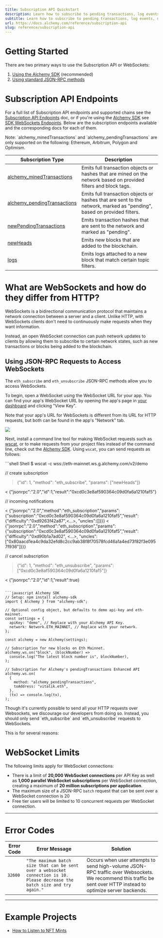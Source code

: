 ```yaml
---
title: Subscription API Quickstart
description: Learn how to subscribe to pending transactions, log events, new blocks and more using WebSockets on Ethereum, Polygon, Arbitrum, and Optimism.
subtitle: Learn how to subscribe to pending transactions, log events, new blocks and more using WebSockets on Ethereum, Polygon, Arbitrum, and Optimism.
url: https://docs.alchemy.com/reference/subscription-api
slug: reference/subscription-api
---
```


# Getting Started

There are two primary ways to use the Subscription API or WebSockets:

1. [Using the Alchemy SDK](/reference/alchemy-sdk-quickstart) (recommended)
2. [Using standard JSON-RPC methods](#using-json-rpc-requests-to-access-websockets)

# Subscription API Endpoints

For a full list of Subscription API endpoints and supported chains see the [Subscription API Endpoints](/reference/subscription-api-endpoints) doc, or if you're using the [Alchemy SDK](/reference/alchemy-sdk-quickstart) see [SDK WebSockets Endpoints](/reference/sdk-websockets-endpoints). Below are the subscription endpoints available and the corresponding docs for each of them.

<Info>
  Note: `alchemy_minedTransactions` and `alchemy_pendingTransactions` are only
  supported on the following: Ethereum, Arbitrum, Polygon and Optimism.
</Info>

| Subscription Type                                                     | Description                                                                                                            |
| --------------------------------------------------------------------- | ---------------------------------------------------------------------------------------------------------------------- |
| [alchemy\_minedTransactions](/reference/alchemy-minedtransactions)     | Emits full transaction objects or hashes that are mined on the network based on provided filters and block tags.       |
| [alchemy\_pendingTransactions](/reference/alchemy-pendingtransactions) | Emits full transaction objects or hashes that are sent to the network, marked as "pending", based on provided filters. |
| [newPendingTransactions](/reference/newpendingtransactions)           | Emits transaction hashes that are sent to the network and marked as "pending".                                         |
| [newHeads](/reference/newheads)                                       | Emits new blocks that are added to the blockchain.                                                                     |
| [logs](/reference/logs)                                               | Emits logs attached to a new block that match certain topic filters.                                                   |

# What are WebSockets and how do they differ from HTTP?

WebSockets is a bidirectional communication protocol that maintains a network connection between a server and a client. Unlike HTTP, with WebSockets clients don't need to continuously make requests when they want information.

Instead, an open WebSocket connection can push network updates to clients by allowing them to subscribe to certain network states, such as new transactions or blocks being added to the blockchain.

## Using JSON-RPC Requests to Access WebSockets

The `eth_subscribe` and `eth_unsubscribe` JSON-RPC methods allow you to access WebSockets.

To begin, open a WebSocket using the WebSocket URL for your app. You can find your app's WebSocket URL by opening the app's page in [your dashboard](https://dashboard.alchemy.com/?a=30fdcb2c1f) and clicking "View Key".

Note that your app's URL for WebSockets is different from its URL for HTTP requests, but both can be found in the app's "Network" tab.

![](2cbc56a-image.png)

Next, install a command line tool for making WebSocket requests such as [wscat](https://github.com/websockets/wscat), or to make requests from your project files instead of the command line, check out the [Alchemy SDK](/reference/sdk-websockets-endpoints). Using `wscat`, you can send requests as follows:

<CodeGroup>
  ```shell Shell
  $ wscat -c wss://eth-mainnet.ws.g.alchemy.com/v2/demo

  // create subscription

  > {"id": 1, "method": "eth_subscribe", "params": ["newHeads"]}

  < {"jsonrpc":"2.0","id":1,"result":"0xcd0c3e8af590364c09d0fa6a1210faf5"}

  // incoming notifications

  < {"jsonrpc":"2.0","method":"eth_subscription","params":{"subscription":"0xcd0c3e8af590364c09d0fa6a1210faf5","result":{"difficulty":"0xd9263f42a87",<...>, "uncles":[]}}}
  < {"jsonrpc":"2.0","method":"eth_subscription","params":{"subscription":"0xcd0c3e8af590364c09d0fa6a1210faf5","result":{"difficulty":"0xd90b1a7ad02", <...>, "uncles":["0x80aacd1ea4c9da32efd8c2cc9ab38f8f70578fcd46a1a4ed73f82f3e0957f936"]}}}

  // cancel subscription

  > {"id": 1, "method": "eth_unsubscribe", "params": ["0xcd0c3e8af590364c09d0fa6a1210faf5"]}

  < {"jsonrpc":"2.0","id":1,"result":true}
  ```

  ```javascript Alchemy SDK
  // Setup: npm install alchemy-sdk
  import { Alchemy } from "alchemy-sdk";

  // Optional config object, but defaults to demo api-key and eth-mainnet.
  const settings = {
    apiKey: "demo", // Replace with your Alchemy API Key.
    network: Network.ETH_MAINNET, // Replace with your network.
  };

  const alchemy = new Alchemy(settings);

  // Subscription for new blocks on Eth Mainnet.
  alchemy.ws.on("block", (blockNumber) =>
    console.log("The latest block number is", blockNumber),
  );

  // Subscription for Alchemy's pendingTransactions Enhanced API
  alchemy.ws.on(
    {
      method: "alchemy_pendingTransactions",
      toAddress: "vitalik.eth",
    },
    (tx) => console.log(tx),
  );
  ```
</CodeGroup>

<Warning>
  Though it's currently possible to send all your HTTP requests over Websockets, we discourage our developers from doing so. Instead, you should only send `eth_subscribe` and `eth_unsubscribe` requests to WebSockets.

  This is for several reasons:
</Warning>

# WebSocket Limits

The following limits apply for WebSocket connections:

* There is a limit of **20,000 WebSocket connections** per API Key as well as **1,000 parallel WebSocket subscriptions** per WebSocket connection, creating a maximum of **20 million subscriptions per application**.
* The maximum size of a JSON-RPC `batch` request that can be sent over a WebSocket connection is 20
* Free tier users will be limited to 10 concurrent requests per WebSocket connection.

***

# Error Codes

| Error Code | Error Message                                                                                                                | Solution                                                                                                                                                         |
| ---------- | ---------------------------------------------------------------------------------------------------------------------------- | ---------------------------------------------------------------------------------------------------------------------------------------------------------------- |
| `32600`    | `"The maximum batch size that can be sent over a websocket connection is 10. Please decrease the batch size and try again."` | Occurs when user attempts to send high-volume JSON-RPC traffic over Websockets. We recommend this traffic be sent over HTTP instead to optimize server backends. |

***

# Example Projects

* [How to Listen to NFT Mints](/docs/how-to-listen-to-nft-mints)
